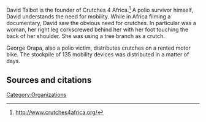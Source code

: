 David Talbot is the founder of Crutches 4 Africa.<ref>http://www.crutches4africa.org/</ref> A polio survivor himself, David understands the need for mobility. While in Africa filming a documentary, David saw the obvious need for crutches. In particular was a woman, her right leg corkscrewed behind her with her foot touching the back of her shoulder. She was using a tree branch as a crutch.

George Orapa, also a polio victim, distributes crutches on a rented motor bike. The stockpile of 135 mobility devices was distributed in a matter of days.

== Sources and citations ==
{{reflist}}


{{stub}}
[[Category:Organizations]]